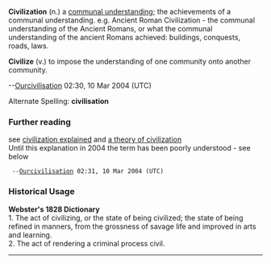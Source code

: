 {{msg:cleanup}}

<b>Civilization</b> (n.) a [[communal understanding]]; the achievements of a communal understanding.  e.g. Ancient Roman Civilization - the communal understanding of the Ancient Romans, or what the communal understanding  of the ancient Romans achieved: buildings, conquests, roads, laws.  

<b>Civilize</b> (v.) to impose the understanding of one community onto another community.

--[[User:Ourcivilisation|Ourcivilisation]] 02:30, 10 Mar 2004 (UTC)
 
Alternate Spelling: '''civilisation'''

=== Further reading ===
see [http://www.ourcivilisation.com/define.htm civilization explained]
and [http://www.ourcivilisation.com/theory.htm a theory of civilization]<br>
Until this explanation  in 2004 the term has been poorly understood -  see below
  --[[User:Ourcivilisation|Ourcivilisation]] 02:31, 10 Mar 2004 (UTC)

=== Historical Usage ===

<b>Webster's 1828 Dictionary</b><br>1. The act of civilizing, or the state of being civilized; the state of being refined in manners, from the grossness of savage life and improved in arts and learning.<br>2. The act of rendering a criminal process civil.
----